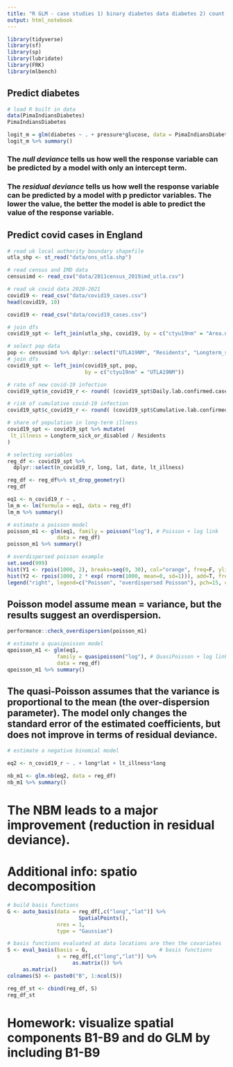```yaml
---
title: "R GLM - case studies 1) binary diabetes data diabetes 2) count data England covid-19"
output: html_notebook
---
```


```r
library(tidyverse)
library(sf) 
library(sp) 
library(lubridate)
library(FRK)
library(mlbench)

```

## Predict diabetes

```r
# load R built in data
data(PimaIndiansDiabetes)
PimaIndiansDiabetes
```
```r
logit_m = glm(diabetes ~ . + pressure*glucose, data = PimaIndiansDiabetes, family = binomial(link = "logit"))
logit_m %>% summary()

```

### The *null deviance* tells us how well the response variable can be predicted by a model with only an intercept term.

### The *residual deviance* tells us how well the response variable can be predicted by a model with p predictor variables. The lower the value, the better the model is able to predict the value of the response variable.




## Predict covid cases in England

```r
# read uk local authority boundary shapefile
utla_shp <- st_read("data/ons_utla.shp") 

# read census and IMD data
censusimd <- read_csv("data/2011census_2019imd_utla.csv")

# read uk covid data 2020-2021
covid19 <- read_csv("data/covid19_cases.csv")
head(covid19, 10)

```



```r
covid19 <- read_csv("data/covid19_cases.csv")

# join dfs
covid19_spt <- left_join(utla_shp, covid19, by = c("ctyu19nm" = "Area.name"))

# select pop data
pop <- censusimd %>% dplyr::select("UTLA19NM", "Residents", "Longterm_sick_or_disabled")
# join dfs
covid19_spt <- left_join(covid19_spt, pop,
                         by = c("ctyu19nm" = "UTLA19NM"))

# rate of new covid-19 infection
covid19_spt$n_covid19_r <- round( (covid19_spt$Daily.lab.confirmed.cases / covid19_spt$Residents) * 100000)

# risk of cumulative covid-19 infection
covid19_spt$c_covid19_r <- round( (covid19_spt$Cumulative.lab.confirmed.cases / covid19_spt$Residents) * 100000)

# share of population in long-term illness 
covid19_spt <- covid19_spt %>% mutate(
 lt_illness = Longterm_sick_or_disabled / Residents
)

# selecting variables
reg_df <- covid19_spt %>%
  dplyr::select(n_covid19_r, long, lat, date, lt_illness)

reg_df <- reg_df%>% st_drop_geometry()
reg_df

```

```r
eq1 <- n_covid19_r ~ .
lm_m <- lm(formula = eq1, data = reg_df)
lm_m %>% summary()
```

```r
# estimate a poisson model
poisson_m1 <- glm(eq1, family = poisson("log"), # Poisson + log link
                data = reg_df)
poisson_m1 %>% summary()
```

```r
# overdispersed poisson example
set.seed(999)
hist(Y1 <- rpois(1000, 2), breaks=seq(0, 30), col="orange", freq=F, ylim=c(0, 0.45), las=1, main="", xlab="Y")
hist(Y2 <- rpois(1000, 2 * exp( rnorm(1000, mean=0, sd=1))), add=T, freq=F, breaks=seq(0, 100))
legend("right", legend=c("Poisson", "overdispersed Poisson"), pch=15, col=c("orange", "grey50"), bty="n", cex=1.5)
```



## Poisson model assume mean = variance, but the results suggest an overdispersion.

```r
performance::check_overdispersion(poisson_m1)
```



```r
# estimate a quasipoisson model
qpoisson_m1 <- glm(eq1,
                family = quasipoisson("log"), # QuasiPoisson + log link
                data = reg_df)
qpoisson_m1 %>% summary()
```

## The quasi-Poisson assumes that the variance is proportional to the mean (the over-dispersion parameter). The model only changes the standard error of the estimated coefficients, but does not improve in terms of residual deviance.



```r
# estimate a negative binomial model

eq2 <- n_covid19_r ~ . + long*lat + lt_illness*long 

nb_m1 <- glm.nb(eq2, data = reg_df)
nb_m1 %>% summary()
```

# The NBM leads to a major improvement (reduction in residual deviance).


# Additional info: spatio decomposition
```r
# build basis functions
G <- auto_basis(data = reg_df[,c("long","lat")] %>%
                       SpatialPoints(),           
                nres = 1,                         
                type = "Gaussian")   

# basis functions evaluated at data locations are then the covariates
S <- eval_basis(basis = G,                       # basis functions
                s = reg_df[,c("long","lat")] %>%
                     as.matrix()) %>%            
     as.matrix()                                 
colnames(S) <- paste0("B", 1:ncol(S)) 

reg_df_st <- cbind(reg_df, S)
reg_df_st

```

# Homework: visualize spatial components B1-B9 and do GLM by including B1-B9




